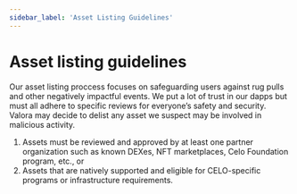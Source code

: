 ```yaml
---
sidebar_label: 'Asset Listing Guidelines'
---
```


# Asset listing guidelines

Our asset listing proccess focuses on safeguarding users against rug
pulls and other negatively impactful events. We put a lot of trust in
our dapps but must all adhere to specific reviews for everyone’s
safety and security. Valora may decide to delist any asset we suspect
may be involved in malicious activity.


1. Assets must be reviewed and approved by at least one partner
   organization such as known DEXes, NFT marketplaces, Celo Foundation
   program, etc., or 
2. Assets that are natively supported and eligible for CELO-specific
   programs or infrastructure requirements.
